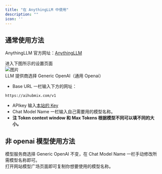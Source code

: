 ```yaml
---
title: "在 AnythingLLM 中使用"
description: ""
icon: ''
---
```


## 通常使用方法

AnythingLLM 官方网址：[AnythingLLM](https://anythingllm.com/)  

进入下图所示的设置页面  
![图片](../media/any1.png)  
LLM 提供商选择 Generic OpenAI（通用 Openai）  
- Base URL 一栏输入下方的网址：
``` 
https://aihubmix.com/v1
```
- APIkey 输入[本站的 Key](https://aihubmix.com/token)  
- Chat Model Name 一栏输入自己需要用的模型名称。  
- **注 Token context window 和 Max Tokens 根据模型不同可以填不同的大小。**  

## 非 openai 模型使用方法

模型服务商选择 Generic OpenAI 不变，在 Chat Model Name 一栏手动修改所需模型名称即可。  
打开网站模型广场页面即可复制你想要使用的模型名称。  
